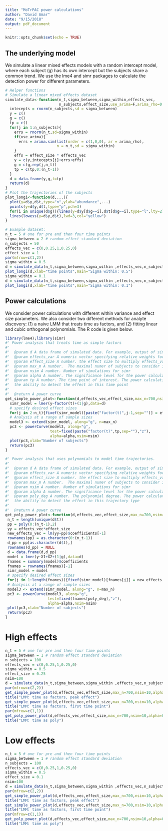 ```yaml
---
title: "MoTrPAC power calculations"
author: "David Amar"
date: "9/15/2018"
output: pdf_document
---
```


```r
knitr::opts_chunk$set(echo = TRUE)
```

## The underlying model

We simulate a linear mixed effects models with a random intercept model, where each subject (g) has its own intercept but the subjects share a common trend.  We use the lme4 and simr packages to calculate the detection power for different parameters.

```r
# Helper functions
# Simulate a linear mixed effects dataset
simulate_data<-function(n_t,sigma_between,sigma_within,effects_vec,
                        n_subjects,effect_size,use_arima=F,arima_rho=0.5){
  intecepts = rnorm(n_subjects,sd = sigma_between)
  y = c()
  g = c()
  tp = c()
  for(j in 1:n_subjects){
    errs = rnorm(n_t,sd=sigma_within)
    if(use_arima){
      errs = arima.sim(list(order = c(1,0,0), ar = arima_rho),
                       n = n_t,sd = sigma_within) 
    }
    effs = effect_size * effects_vec
    y = c(y,intecepts[j]+errs+effs)
    g = c(g,rep(j,n_t))
    tp = c(tp,0:(n_t-1))
  }
  d = data.frame(y,g,t=tp)
  return(d)
}
# Plot the trajectories of the subjects
plot_longi<-function(d,...){
  plot(y=d$y,d$t,type="n",ylab="abundance",...)
  points(y=d$y,d$t,type="p",pch=3)
  for(i in unique(d$g)){lines(y=d$y[d$g==i],d$t[d$g==i],type="l",lty=2)} 
  lines(lowess(y=d$y,d$t),lwd=3,col="yellow") 
}

# Example dataset:
n_t = 5 # one for pre and then four time points
sigma_between = 2 # random effect standard deviation
n_subjects = 50
effects_vec = c(0,0.25,1,0.25,0)
effect_size = 1
par(mfrow=c(1,2))
sigma_within = 0.5
d = simulate_data(n_t,sigma_between,sigma_within ,effects_vec,n_subjects,effect_size)
plot_longi(d,xlab="time points",main="Sigma within: 0.5")
sigma_within = 0.1
d = simulate_data(n_t,sigma_between,sigma_within ,effects_vec,n_subjects,effect_size)
plot_longi(d,xlab="time points",main="Sigma within: 0.1")
```

## Power calculations

We consider power calculations with different within variance and effect size parameters. We also consider two different methods for analyte discovery: (1) a naive LMM that treats time as factors, and (2) fitting linear and cubic orthogonal polynomials. The R code is given below.

```r
library(lme4);library(simr)
#' Power analysis that treats time as simple factors
#' 
#'  @param d A data frame of simulated data. For example, output of simulate_data
#'  @param effects_var A numeric vector specifying relative weights for a trajectory
#'  @param effect_size A number. the effect size to multiply effects_var by
#'  @param max_m A number.  The maximal numer of subjects to consider in calculations
#'  @param nsim A number. Number of simulations for simr
#'  @param alpha A number. The significance level for the power calculations
#'  @param tp A number. The time point of interest. The power calculation focuses on 
#'  the ability to detect the effect in this time point
#'  
#'  @return A power curve
get_simple_power_plot<-function(d,effects_vec,effect_size,max_n=700,nsim=10,alpha=0.001,tp=1){
  simr_model = lmer(y~factor(t)+(1|g),data=d)
  # specify desired effect sizes
  for(j in 2:n_t){fixef(simr_model)[paste("factor(t)",j-1,sep="")] = effects_vec[j]*effect_size}
  # Analysis at a range of sample sizes
  model3 <- extend(simr_model, along="g", n=max_n)
  pc3 <- powerCurve(model3, along="g",
                    test=fixed(paste("factor(t)",tp,sep=""),"z"),
                    alpha=alpha,nsim=nsim)
  plot(pc3,xlab="Number of subjects")
  return(pc3)
}

#' Power analysis that uses polynomials to model time trajectories.
#' 
#'  @param d A data frame of simulated data. For example, output of simulate_data
#'  @param effects_var A numeric vector specifying relative weights for a trajectory
#'  @param effect_size A number. the effect size to multiply effects_var by
#'  @param max_m A number.  The maximal numer of subjects to consider in calculations
#'  @param nsim A number. Number of simulations for simr
#'  @param alpha A number. The significance level for the power calculations
#'  @param poly_deg A number. The polynomial degree. The power calculation focuses on 
#'  the ability to detect the effect in this trajectory type
#'  
#'  @return A power curve
get_poly_power_plot<-function(d,effects_vec,effect_size,max_n=700,nsim=10,alpha=0.001,poly_deg=2){
 n_t = length(unique(d$t)) 
 pp = poly(0:(n_t-1),2)
 yy = effects_vec*effect_size
 new_effects_vec = lm(yy~pp)$coefficients[-1]
 rownames(pp) = as.character(0:(n_t-1))
 d_pp = pp[as.character(d$t),]
 rownames(d_pp) = NULL
 d = data.frame(d,d_pp)
 model = lmer(y~X1+X2+(1|g),data=d)
 fnames = summary(model)$coefficients
 fnames = rownames(fnames)[-1]
 simr_model = model
 # specify desired effect sizes
 for(j in 1:length(fnames)){fixef(simr_model)[fnames[j]] = new_effects_vec[j]}
 # Analysis at a range of sample sizes
 model3 <- extend(simr_model, along="g", n=max_n)
 pc3 <- powerCurve(model3, along="g",
                   test=fixed(fnames[poly_deg],"z"),
                   alpha=alpha,nsim=nsim)
 plot(pc3,xlab="Number of subjects")
 return(pc3)
}
```

# High effects

```r
n_t = 5 # one for pre and then four time points
sigma_between = 1 # random effect standard deviation
n_subjects = 100
effects_vec = c(0,0.25,1,0.25,0)
sigma_within = 0.5
effect_size = 0.25
nsim=100
d = simulate_data(n_t,sigma_between,sigma_within ,effects_vec,n_subjects,effect_size)
par(mfrow=c(2,2))
get_simple_power_plot(d,effects_vec,effect_size,max_n=700,nsim=10,alpha=0.001,tp=2)
title("LMM: time as factors, peak effect")
get_simple_power_plot(d,effects_vec,effect_size,max_n=700,nsim=10,alpha=0.001,tp=1)
title("LMM: time as factors, first time point")
par(mfrow=c(1,1))
get_poly_power_plot(d,effects_vec,effect_size,max_n=700,nsim=10,alpha=0.001)
title("LMM: time as poly")
```

# Low effects

```r
n_t = 5 # one for pre and then four time points
sigma_between = 1 # random effect standard deviation
n_subjects = 100
effects_vec = c(0,0.25,1,0.25,0)
sigma_within = 0.5
effect_size = 0.1
nsim=100
d = simulate_data(n_t,sigma_between,sigma_within ,effects_vec,n_subjects,effect_size)
par(mfrow=c(2,2))
get_simple_power_plot(d,effects_vec,effect_size,max_n=700,nsim=10,alpha=0.001,tp=2)
title("LMM: time as factors, peak effect")
get_simple_power_plot(d,effects_vec,effect_size,max_n=700,nsim=10,alpha=0.001,tp=1)
title("LMM: time as factors, first time point")
par(mfrow=c(1,1))
get_poly_power_plot(d,effects_vec,effect_size,max_n=700,nsim=10,alpha=0.001)
title("LMM: time as poly")
```

